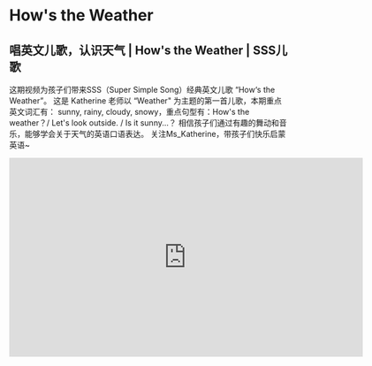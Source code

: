 # How's the Weather

## 唱英文儿歌，认识天气 | How's the Weather | SSS儿歌

这期视频为孩子们带来SSS（Super Simple Song）经典英文儿歌 “How‘s the Weather”。
这是 Katherine 老师以 “Weather" 为主题的第一首儿歌，本期重点英文词汇有： sunny, rainy, cloudy, snowy，重点句型有：How's the weather？/ Let's look outside. / Is it sunny...？
相信孩子们通过有趣的舞动和音乐，能够学会关于天气的英语口语表达。
关注Ms_Katherine，带孩子们快乐启蒙英语~


<iframe
  src="https://player.bilibili.com/player.html?bvid=BV12u411t7ft&cid=1&page=1"
  scrolling="no"
  border="0"
  frameborder="no"
  framespacing="0"
  allowfullscreen="true"
  width="640"
  height="360"
></iframe>
